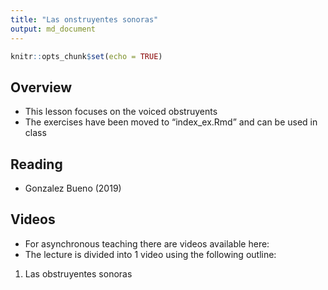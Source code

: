 ```yaml
---
title: "Las onstruyentes sonoras"
output: md_document
---
```


```r
knitr::opts_chunk$set(echo = TRUE)
```

## Overview 

- This lesson focuses on the voiced obstruyents
- The exercises have been moved to "index_ex.Rmd" and can be used in 
class

## Reading

- Gonzalez Bueno (2019)

## Videos

- For asynchronous teaching there are videos available here: 
- The lecture is divided into 1 video using the following outline: 

1. Las obstruyentes sonoras

    > 
